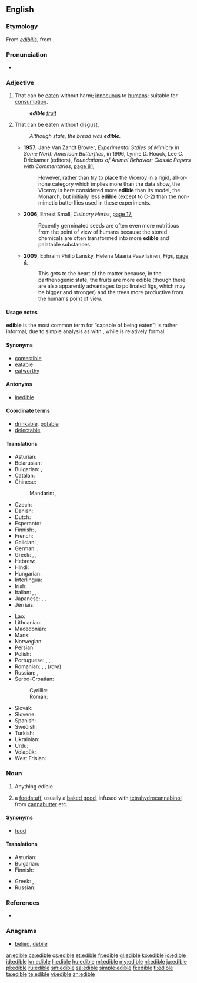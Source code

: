 ==English==

===Etymology===
From {{etyl|LL.|en}} ''[[edibilis]]'', from {{etyl|la|en}} {{term|edere|sc=polytonic||to eat|lang=la}}.

===Pronunciation===
* {{a|UK}} {{IPA|/ˈɛd.ɪ.bəl/|lang=en}}

===Adjective===
{{en-adj}}

# That can be [[eat]]en without harm; [[innocuous]] to [[human]]s; suitable for [[consumption]].
#: '''''edible''' [[fruit]]''
# That can be eaten without [[disgust]].
#: ''Although stale, the bread was '''edible'''.''
#* '''1957''', Jane Van Zandt Brower, ''Experimental Stdies of Mimicry in Some North American Butterflies'', in 1996, Lynne D. Houck, Lee C. Drickamer (editors), ''Foundations of Animal Behavior: Classic Papers with Commentaries'', [http://books.google.com/books?id=WVzardat66YC&pg=PA371&dq=%22more+edible%22+-intitle:muntu&hl=en&ei=t-0PTvOJD46KmQWhr9nPDg&sa=X&oi=book_result&ct=result&resnum=2&ved=0CC0Q6AEwATgK#v=onepage&q=%22more%20edible%22%20-intitle%3Amuntu&f=false page 81],
#*: However, rather than try to place the Viceroy in a rigid, all-or-none category which implies more than the data show, the Viceroy is here considered more '''edible''' than its model, the Monarch, but initially less '''edible''' (except to C-2) than the non-mimetic butterflies used in these experiments.
#* '''2006''', Ernest Small, ''Culinary Herbs'', [http://books.google.com/books?id=UL9lpNrx0kwC&pg=PA17&dq=%22more+edible%22+-intitle:muntu&hl=en&ei=6OkPTo2XIOnzmAXHxZyrDg&sa=X&oi=book_result&ct=result&resnum=5&ved=0CDsQ6AEwBA#v=onepage&q=%22more%20edible%22%20-intitle%3Amuntu&f=false page 17],
#*: Recently germinated seeds are often even more nutritious from the point of view of humans because the stored chemicals are often transformed into more '''edible''' and palatable substances.
#* '''2009''', Ephraim Philip Lansky, Helena Maaria Paavilainen, ''Figs'', [http://books.google.com/books?id=XM6oph0HaFwC&pg=PA4&dq=%22more+edible%22+-intitle:muntu&hl=en&ei=6OkPTo2XIOnzmAXHxZyrDg&sa=X&oi=book_result&ct=result&resnum=10&ved=0CFIQ6AEwCQ#v=onepage&q=%22more%20edible%22%20-intitle%3Amuntu&f=false page 4],
#*: This gets to the heart of the matter because, in the parthenogenic state, the fruits are more edible (though there are also apparently advantages to pollinated figs, which may be bigger and stronger) and the trees more productive from the human's point of view.

====Usage notes====
'''edible''' is the most common term for “capable of being eaten”; {{term|eatable|lang=en}} is rather informal, due to simple analysis as {{term|eat|lang=en}} with {{term|-able|lang=en}}, while {{term|comestible|lang=en}} is relatively formal.

====Synonyms====
* [[comestible]]
* [[eatable]]
* [[eatworthy]]

====Antonyms====
* [[inedible]]

====Coordinate terms====
* [[drinkable]], [[potable]]
* [[delectable]] <!-- literally, able to delight; here meaning not just able to eat, but good to eat -->

====Translations====
{{trans-top|that can be eaten without harm; suitable for consumption}}
* Asturian: {{t|ast|comestible}}
* Belarusian: {{t|be|ядомы|tr=jadómy|sc=Cyrl}}
* Bulgarian: {{t|bg|ядлив|tr=jadliv|sc=Cyrl}}, {{t|bg|годен за ядене|tr=goden za jadene|sc=Cyrl}}
* Catalan: {{t|ca|comestible}}
* Chinese:
*: Mandarin: {{t+|cmn|食用|tr=shíyòng de|alt=食用的|sc=Hani}}, {{t+|cmn|可吃|tr=kěchī de|alt=可吃的|sc=Hani}}
* Czech: {{t+|cs|jedlý|m}}
* Danish: {{t+|da|spiselig}}
* Dutch: {{t+|nl|eetbaar}}
* Esperanto: {{t+|eo|manĝebla}}
* Finnish: {{t+|fi|syötävä}}, {{t|fi|syömäkelpoinen}}
* French: {{t+|fr|comestible}}
* Galician: {{t+|gl|comestible}}, {{t+|gl|comestíbel}}
* German: {{t+|de|essbar}}, {{qualifier|old spelling}} {{t+|de|eßbar}}
* Greek: {{t+|el|βρώσιμος|m|tr=vrósimos}}, {{t+|el|φαγώσιμος|m|tr=fagósimos}}, {{t+|el|εδώδιμος|m|tr=edódimos}}
* Hebrew: {{t|he|אכיל|tr=achil|sc=Hebr}}
* Hindi: {{t|hi|खाद्य|tr=khādya}}
* Hungarian: {{t+|hu|ehető}}
* Interlingua: {{t|ia|comestibile}}
* Irish: {{t|ga|inite}}
* Italian: {{t+|it|commestibile}}, {{t+|it|edibile}}, {{t+|it|edule}}
* Japanese: {{t+|ja|食用|alt=食用の|tr=shokuyō no}}, {{t|ja|食べられる|tr=taberareru}}, {{t|ja|食える|tr=kueru}}
* Jèrriais: {{t|roa-jer|mangeabl'ye|m|f}}
{{trans-mid}}
* Lao: {{t|lo|ກ້ານຈອງ|tr=samad kindai|sc=Laoo}}
* Lithuanian: {{t|lt|valgomas}}
* Macedonian: {{t|mk|јадлив|m|tr=jádliv}}
* Manx: {{t|gv|yn-ee}}
* Norwegian: {{t|no|spiselig}}
* Persian: {{t+|fa|خوراکی|tr=xorâki|sc=fa-Arab}}
* Polish: {{t+|pl|jadalny|m}}
* Portuguese: {{t+|pt|comestível}}, {{t|pt|edível}}, {{t|pt|comível}}
* Romanian: {{t+|ro|comestibil|m|n}}, {{t|ro|comestibilă|f}}, {{t|ro|mâncabil|m|n}} (''rare'')
* Russian: {{t+|ru|съедобный|tr=sʺjedóbnyj}}, {{t|ru|годный в пищу|tr=gódnyj v píšču|sc=Cyrl}}
* Serbo-Croatian:
*: Cyrillic: {{t|sh|јестив|sc=Cyrl}}
*: Roman: {{t+|sh|jestiv}}
* Slovak: {{t|sk|jedlý}}
* Slovene: {{t|sl|užiten}}
* Spanish: {{t+|es|comestible}}
* Swedish: {{t+|sv|ätbar}}
* Turkish: {{t|tr|yenilebilir}}
* Ukrainian: {{t|uk|їстівний|tr=jistívnyj|sc=Cyrl}}
* Urdu: {{t|ur|کھادیہ|tr=khādya}}
* Volapük: {{t+|vo|fidovik}}
* West Frisian: {{t|fy|ytber}}
{{trans-bottom}}

===Noun===
{{en-noun}}

# Anything edible.
# {{context|marijuana|lang=en}} a [[foodstuff]], usually a [[baked good]], infused with [[tetrahydrocannabinol]] from [[cannabutter]] etc.

====Synonyms====
* [[food]]

====Translations====
{{trans-top|anything edible}}
* Asturian: {{t|ast|comestible|m}}
* Bulgarian: {{t+|bg|храна|f}}
* Finnish: {{t+|fi|syötävä}}
{{trans-mid}}
* Greek: {{t+|el|φαγώσιμα|n-p|tr=fagósima}}, {{t+|el|εδώδιμα|n-p|tr=edódima}}
* Russian: {{t|ru|съестное|n|tr=sjestnóje|sc=Cyrl}}
{{trans-bottom}}

===References===
* {{R:Online Etymology Dictionary}}

===Anagrams===
* [[belied#English|belied]], [[debile#English|debile]]

[[ar:edible]]
[[ca:edible]]
[[cs:edible]]
[[et:edible]]
[[fr:edible]]
[[gl:edible]]
[[ko:edible]]
[[io:edible]]
[[id:edible]]
[[kn:edible]]
[[li:edible]]
[[hu:edible]]
[[ml:edible]]
[[my:edible]]
[[nl:edible]]
[[ja:edible]]
[[pl:edible]]
[[ru:edible]]
[[sm:edible]]
[[sa:edible]]
[[simple:edible]]
[[fi:edible]]
[[tl:edible]]
[[ta:edible]]
[[te:edible]]
[[vi:edible]]
[[zh:edible]]